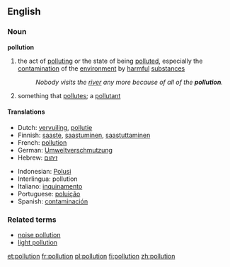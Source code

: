 ==English==
===Noun===
'''pollution'''
{{wikipedia}}
#the act of [[polluting]] or the state of being [[polluted]], especially the [[contamination]] of the [[environment]] by [[harmful]] [[substance]]s
#: ''Nobody visits the [[river]] any more because of all of the '''pollution'''.''
#something that [[pollute]]s; a [[pollutant]]

====Translations====
{{top}}
*Dutch: [[vervuiling]], [[pollutie]]
*Finnish: [[saaste]], [[saastuminen]], [[saastuttaminen]]
*French: [[pollution]]
*German: [[Umweltverschmutzung]]
*Hebrew: [[זיהום]]
{{mid}}
*Indonesian: [[Polusi]]
*Interlingua: pollution
*Italiano: [[inquinamento]]
*Portuguese: [[poluição]]
*Spanish: [[contaminación]]
{{bottom}}

===Related terms===
*[[noise pollution]]
*[[light pollution]]

[[et:pollution]]
[[fr:pollution]]
[[pl:pollution]]
[[fi:pollution]]
[[zh:pollution]]